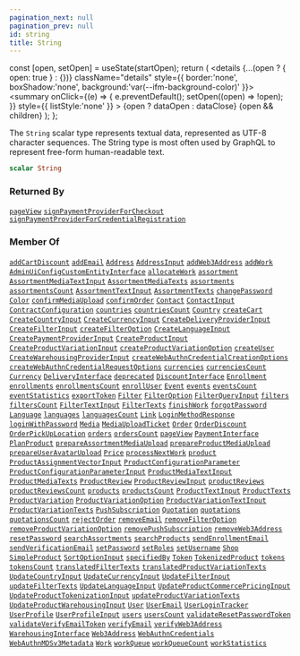 ```yaml
---
pagination_next: null
pagination_prev: null
id: string
title: String
---
```









  const [open, setOpen] = useState(startOpen);
  return (
    <details {...(open ? { open: true } : {})} className="details" style={{ border:'none', boxShadow:'none', background:'var(--ifm-background-color)' }}>
      <summary
        onClick={(e) => {
          e.preventDefault();
          setOpen((open) => !open);
        }}
        style={{ listStyle:'none' }}
      >
      {open ? dataOpen : dataClose}
      </summary>
      {open && children}
    </details>
  );
};








The `String` scalar type represents textual data, represented as UTF-8 character sequences. The String type is most often used by GraphQL to represent free-form human-readable text.


```graphql
scalar String
```








### Returned By

[`pageView`](/schema/operations/mutations/page-view.mdx)  <Badge class="badge badge--secondary" text="mutation"/><Bullet />[`signPaymentProviderForCheckout`](/schema/operations/mutations/sign-payment-provider-for-checkout.mdx)  <Badge class="badge badge--secondary" text="mutation"/><Bullet />[`signPaymentProviderForCredentialRegistration`](/schema/operations/mutations/sign-payment-provider-for-credential-registration.mdx)  <Badge class="badge badge--secondary" text="mutation"/>

### Member Of

[`addCartDiscount`](/schema/operations/mutations/add-cart-discount.mdx)  <Badge class="badge badge--secondary" text="mutation"/><Bullet />[`addEmail`](/schema/operations/mutations/add-email.mdx)  <Badge class="badge badge--secondary" text="mutation"/><Bullet />[`Address`](/schema/types/objects/address.mdx)  <Badge class="badge badge--secondary" text="object"/><Bullet />[`AddressInput`](/schema/types/inputs/address-input.mdx)  <Badge class="badge badge--secondary" text="input"/><Bullet />[`addWeb3Address`](/schema/operations/mutations/add-web-3-address.mdx)  <Badge class="badge badge--secondary" text="mutation"/><Bullet />[`addWork`](/schema/operations/mutations/add-work.mdx)  <Badge class="badge badge--secondary" text="mutation"/><Bullet />[`AdminUiConfigCustomEntityInterface`](/schema/types/objects/admin-ui-config-custom-entity-interface.mdx)  <Badge class="badge badge--secondary" text="object"/><Bullet />[`allocateWork`](/schema/operations/mutations/allocate-work.mdx)  <Badge class="badge badge--secondary" text="mutation"/><Bullet />[`assortment`](/schema/operations/queries/assortment.mdx)  <Badge class="badge badge--secondary" text="query"/><Bullet />[`AssortmentMediaTextInput`](/schema/types/inputs/assortment-media-text-input.mdx)  <Badge class="badge badge--secondary" text="input"/><Bullet />[`AssortmentMediaTexts`](/schema/types/objects/assortment-media-texts.mdx)  <Badge class="badge badge--secondary" text="object"/><Bullet />[`assortments`](/schema/operations/queries/assortments.mdx)  <Badge class="badge badge--secondary" text="query"/><Bullet />[`assortmentsCount`](/schema/operations/queries/assortments-count.mdx)  <Badge class="badge badge--secondary" text="query"/><Bullet />[`AssortmentTextInput`](/schema/types/inputs/assortment-text-input.mdx)  <Badge class="badge badge--secondary" text="input"/><Bullet />[`AssortmentTexts`](/schema/types/objects/assortment-texts.mdx)  <Badge class="badge badge--secondary" text="object"/><Bullet />[`changePassword`](/schema/operations/mutations/change-password.mdx)  <Badge class="badge badge--secondary" text="mutation"/><Bullet />[`Color`](/schema/types/objects/color.mdx)  <Badge class="badge badge--secondary" text="object"/><Bullet />[`confirmMediaUpload`](/schema/operations/mutations/confirm-media-upload.mdx)  <Badge class="badge badge--secondary" text="mutation"/><Bullet />[`confirmOrder`](/schema/operations/mutations/confirm-order.mdx)  <Badge class="badge badge--secondary" text="mutation"/><Bullet />[`Contact`](/schema/types/objects/contact.mdx)  <Badge class="badge badge--secondary" text="object"/><Bullet />[`ContactInput`](/schema/types/inputs/contact-input.mdx)  <Badge class="badge badge--secondary" text="input"/><Bullet />[`ContractConfiguration`](/schema/types/objects/contract-configuration.mdx)  <Badge class="badge badge--secondary" text="object"/><Bullet />[`countries`](/schema/operations/queries/countries.mdx)  <Badge class="badge badge--secondary" text="query"/><Bullet />[`countriesCount`](/schema/operations/queries/countries-count.mdx)  <Badge class="badge badge--secondary" text="query"/><Bullet />[`Country`](/schema/types/objects/country.mdx)  <Badge class="badge badge--secondary" text="object"/><Bullet />[`createCart`](/schema/operations/mutations/create-cart.mdx)  <Badge class="badge badge--secondary" text="mutation"/><Bullet />[`CreateCountryInput`](/schema/types/inputs/create-country-input.mdx)  <Badge class="badge badge--secondary" text="input"/><Bullet />[`CreateCurrencyInput`](/schema/types/inputs/create-currency-input.mdx)  <Badge class="badge badge--secondary" text="input"/><Bullet />[`CreateDeliveryProviderInput`](/schema/types/inputs/create-delivery-provider-input.mdx)  <Badge class="badge badge--secondary" text="input"/><Bullet />[`CreateFilterInput`](/schema/types/inputs/create-filter-input.mdx)  <Badge class="badge badge--secondary" text="input"/><Bullet />[`createFilterOption`](/schema/operations/mutations/create-filter-option.mdx)  <Badge class="badge badge--secondary" text="mutation"/><Bullet />[`CreateLanguageInput`](/schema/types/inputs/create-language-input.mdx)  <Badge class="badge badge--secondary" text="input"/><Bullet />[`CreatePaymentProviderInput`](/schema/types/inputs/create-payment-provider-input.mdx)  <Badge class="badge badge--secondary" text="input"/><Bullet />[`CreateProductInput`](/schema/types/inputs/create-product-input.mdx)  <Badge class="badge badge--secondary" text="input"/><Bullet />[`CreateProductVariationInput`](/schema/types/inputs/create-product-variation-input.mdx)  <Badge class="badge badge--secondary" text="input"/><Bullet />[`createProductVariationOption`](/schema/operations/mutations/create-product-variation-option.mdx)  <Badge class="badge badge--secondary" text="mutation"/><Bullet />[`createUser`](/schema/operations/mutations/create-user.mdx)  <Badge class="badge badge--secondary" text="mutation"/><Bullet />[`CreateWarehousingProviderInput`](/schema/types/inputs/create-warehousing-provider-input.mdx)  <Badge class="badge badge--secondary" text="input"/><Bullet />[`createWebAuthnCredentialCreationOptions`](/schema/operations/mutations/create-web-authn-credential-creation-options.mdx)  <Badge class="badge badge--secondary" text="mutation"/><Bullet />[`createWebAuthnCredentialRequestOptions`](/schema/operations/mutations/create-web-authn-credential-request-options.mdx)  <Badge class="badge badge--secondary" text="mutation"/><Bullet />[`currencies`](/schema/operations/queries/currencies.mdx)  <Badge class="badge badge--secondary" text="query"/><Bullet />[`currenciesCount`](/schema/operations/queries/currencies-count.mdx)  <Badge class="badge badge--secondary" text="query"/><Bullet />[`Currency`](/schema/types/objects/currency.mdx)  <Badge class="badge badge--secondary" text="object"/><Bullet />[`DeliveryInterface`](/schema/types/objects/delivery-interface.mdx)  <Badge class="badge badge--secondary" text="object"/><Bullet />[`deprecated`](/schema/types/directives/deprecated.mdx)  <Badge class="badge badge--secondary" text="directive"/><Bullet />[`DiscountInterface`](/schema/types/objects/discount-interface.mdx)  <Badge class="badge badge--secondary" text="object"/><Bullet />[`Enrollment`](/schema/types/objects/enrollment.mdx)  <Badge class="badge badge--secondary" text="object"/><Bullet />[`enrollments`](/schema/operations/queries/enrollments.mdx)  <Badge class="badge badge--secondary" text="query"/><Bullet />[`enrollmentsCount`](/schema/operations/queries/enrollments-count.mdx)  <Badge class="badge badge--secondary" text="query"/><Bullet />[`enrollUser`](/schema/operations/mutations/enroll-user.mdx)  <Badge class="badge badge--secondary" text="mutation"/><Bullet />[`Event`](/schema/types/objects/event.mdx)  <Badge class="badge badge--secondary" text="object"/><Bullet />[`events`](/schema/operations/queries/events.mdx)  <Badge class="badge badge--secondary" text="query"/><Bullet />[`eventsCount`](/schema/operations/queries/events-count.mdx)  <Badge class="badge badge--secondary" text="query"/><Bullet />[`eventStatistics`](/schema/operations/queries/event-statistics.mdx)  <Badge class="badge badge--secondary" text="query"/><Bullet />[`exportToken`](/schema/operations/mutations/export-token.mdx)  <Badge class="badge badge--secondary" text="mutation"/><Bullet />[`Filter`](/schema/types/objects/filter.mdx)  <Badge class="badge badge--secondary" text="object"/><Bullet />[`FilterOption`](/schema/types/objects/filter-option.mdx)  <Badge class="badge badge--secondary" text="object"/><Bullet />[`FilterQueryInput`](/schema/types/inputs/filter-query-input.mdx)  <Badge class="badge badge--secondary" text="input"/><Bullet />[`filters`](/schema/operations/queries/filters.mdx)  <Badge class="badge badge--secondary" text="query"/><Bullet />[`filtersCount`](/schema/operations/queries/filters-count.mdx)  <Badge class="badge badge--secondary" text="query"/><Bullet />[`FilterTextInput`](/schema/types/inputs/filter-text-input.mdx)  <Badge class="badge badge--secondary" text="input"/><Bullet />[`FilterTexts`](/schema/types/objects/filter-texts.mdx)  <Badge class="badge badge--secondary" text="object"/><Bullet />[`finishWork`](/schema/operations/mutations/finish-work.mdx)  <Badge class="badge badge--secondary" text="mutation"/><Bullet />[`forgotPassword`](/schema/operations/mutations/forgot-password.mdx)  <Badge class="badge badge--secondary" text="mutation"/><Bullet />[`Language`](/schema/types/objects/language.mdx)  <Badge class="badge badge--secondary" text="object"/><Bullet />[`languages`](/schema/operations/queries/languages.mdx)  <Badge class="badge badge--secondary" text="query"/><Bullet />[`languagesCount`](/schema/operations/queries/languages-count.mdx)  <Badge class="badge badge--secondary" text="query"/><Bullet />[`Link`](/schema/types/objects/link.mdx)  <Badge class="badge badge--secondary" text="object"/><Bullet />[`LoginMethodResponse`](/schema/types/objects/login-method-response.mdx)  <Badge class="badge badge--secondary" text="object"/><Bullet />[`loginWithPassword`](/schema/operations/mutations/login-with-password.mdx)  <Badge class="badge badge--secondary" text="mutation"/><Bullet />[`Media`](/schema/types/objects/media.mdx)  <Badge class="badge badge--secondary" text="object"/><Bullet />[`MediaUploadTicket`](/schema/types/objects/media-upload-ticket.mdx)  <Badge class="badge badge--secondary" text="object"/><Bullet />[`Order`](/schema/types/objects/order.mdx)  <Badge class="badge badge--secondary" text="object"/><Bullet />[`OrderDiscount`](/schema/types/objects/order-discount.mdx)  <Badge class="badge badge--secondary" text="object"/><Bullet />[`OrderPickUpLocation`](/schema/types/objects/order-pick-up-location.mdx)  <Badge class="badge badge--secondary" text="object"/><Bullet />[`orders`](/schema/operations/queries/orders.mdx)  <Badge class="badge badge--secondary" text="query"/><Bullet />[`ordersCount`](/schema/operations/queries/orders-count.mdx)  <Badge class="badge badge--secondary" text="query"/><Bullet />[`pageView`](/schema/operations/mutations/page-view.mdx)  <Badge class="badge badge--secondary" text="mutation"/><Bullet />[`PaymentInterface`](/schema/types/objects/payment-interface.mdx)  <Badge class="badge badge--secondary" text="object"/><Bullet />[`PlanProduct`](/schema/types/objects/plan-product.mdx)  <Badge class="badge badge--secondary" text="object"/><Bullet />[`prepareAssortmentMediaUpload`](/schema/operations/mutations/prepare-assortment-media-upload.mdx)  <Badge class="badge badge--secondary" text="mutation"/><Bullet />[`prepareProductMediaUpload`](/schema/operations/mutations/prepare-product-media-upload.mdx)  <Badge class="badge badge--secondary" text="mutation"/><Bullet />[`prepareUserAvatarUpload`](/schema/operations/mutations/prepare-user-avatar-upload.mdx)  <Badge class="badge badge--secondary" text="mutation"/><Bullet />[`Price`](/schema/types/objects/price.mdx)  <Badge class="badge badge--secondary" text="object"/><Bullet />[`processNextWork`](/schema/operations/mutations/process-next-work.mdx)  <Badge class="badge badge--secondary" text="mutation"/><Bullet />[`product`](/schema/operations/queries/product.mdx)  <Badge class="badge badge--secondary" text="query"/><Bullet />[`ProductAssignmentVectorInput`](/schema/types/inputs/product-assignment-vector-input.mdx)  <Badge class="badge badge--secondary" text="input"/><Bullet />[`ProductConfigurationParameter`](/schema/types/objects/product-configuration-parameter.mdx)  <Badge class="badge badge--secondary" text="object"/><Bullet />[`ProductConfigurationParameterInput`](/schema/types/inputs/product-configuration-parameter-input.mdx)  <Badge class="badge badge--secondary" text="input"/><Bullet />[`ProductMediaTextInput`](/schema/types/inputs/product-media-text-input.mdx)  <Badge class="badge badge--secondary" text="input"/><Bullet />[`ProductMediaTexts`](/schema/types/objects/product-media-texts.mdx)  <Badge class="badge badge--secondary" text="object"/><Bullet />[`ProductReview`](/schema/types/objects/product-review.mdx)  <Badge class="badge badge--secondary" text="object"/><Bullet />[`ProductReviewInput`](/schema/types/inputs/product-review-input.mdx)  <Badge class="badge badge--secondary" text="input"/><Bullet />[`productReviews`](/schema/operations/queries/product-reviews.mdx)  <Badge class="badge badge--secondary" text="query"/><Bullet />[`productReviewsCount`](/schema/operations/queries/product-reviews-count.mdx)  <Badge class="badge badge--secondary" text="query"/><Bullet />[`products`](/schema/operations/queries/products.mdx)  <Badge class="badge badge--secondary" text="query"/><Bullet />[`productsCount`](/schema/operations/queries/products-count.mdx)  <Badge class="badge badge--secondary" text="query"/><Bullet />[`ProductTextInput`](/schema/types/inputs/product-text-input.mdx)  <Badge class="badge badge--secondary" text="input"/><Bullet />[`ProductTexts`](/schema/types/objects/product-texts.mdx)  <Badge class="badge badge--secondary" text="object"/><Bullet />[`ProductVariation`](/schema/types/objects/product-variation.mdx)  <Badge class="badge badge--secondary" text="object"/><Bullet />[`ProductVariationOption`](/schema/types/objects/product-variation-option.mdx)  <Badge class="badge badge--secondary" text="object"/><Bullet />[`ProductVariationTextInput`](/schema/types/inputs/product-variation-text-input.mdx)  <Badge class="badge badge--secondary" text="input"/><Bullet />[`ProductVariationTexts`](/schema/types/objects/product-variation-texts.mdx)  <Badge class="badge badge--secondary" text="object"/><Bullet />[`PushSubscription`](/schema/types/objects/push-subscription.mdx)  <Badge class="badge badge--secondary" text="object"/><Bullet />[`Quotation`](/schema/types/objects/quotation.mdx)  <Badge class="badge badge--secondary" text="object"/><Bullet />[`quotations`](/schema/operations/queries/quotations.mdx)  <Badge class="badge badge--secondary" text="query"/><Bullet />[`quotationsCount`](/schema/operations/queries/quotations-count.mdx)  <Badge class="badge badge--secondary" text="query"/><Bullet />[`rejectOrder`](/schema/operations/mutations/reject-order.mdx)  <Badge class="badge badge--secondary" text="mutation"/><Bullet />[`removeEmail`](/schema/operations/mutations/remove-email.mdx)  <Badge class="badge badge--secondary" text="mutation"/><Bullet />[`removeFilterOption`](/schema/operations/mutations/remove-filter-option.mdx)  <Badge class="badge badge--secondary" text="mutation"/><Bullet />[`removeProductVariationOption`](/schema/operations/mutations/remove-product-variation-option.mdx)  <Badge class="badge badge--secondary" text="mutation"/><Bullet />[`removePushSubscription`](/schema/operations/mutations/remove-push-subscription.mdx)  <Badge class="badge badge--secondary" text="mutation"/><Bullet />[`removeWeb3Address`](/schema/operations/mutations/remove-web-3-address.mdx)  <Badge class="badge badge--secondary" text="mutation"/><Bullet />[`resetPassword`](/schema/operations/mutations/reset-password.mdx)  <Badge class="badge badge--secondary" text="mutation"/><Bullet />[`searchAssortments`](/schema/operations/queries/search-assortments.mdx)  <Badge class="badge badge--secondary" text="query"/><Bullet />[`searchProducts`](/schema/operations/queries/search-products.mdx)  <Badge class="badge badge--secondary" text="query"/><Bullet />[`sendEnrollmentEmail`](/schema/operations/mutations/send-enrollment-email.mdx)  <Badge class="badge badge--secondary" text="mutation"/><Bullet />[`sendVerificationEmail`](/schema/operations/mutations/send-verification-email.mdx)  <Badge class="badge badge--secondary" text="mutation"/><Bullet />[`setPassword`](/schema/operations/mutations/set-password.mdx)  <Badge class="badge badge--secondary" text="mutation"/><Bullet />[`setRoles`](/schema/operations/mutations/set-roles.mdx)  <Badge class="badge badge--secondary" text="mutation"/><Bullet />[`setUsername`](/schema/operations/mutations/set-username.mdx)  <Badge class="badge badge--secondary" text="mutation"/><Bullet />[`Shop`](/schema/types/objects/shop.mdx)  <Badge class="badge badge--secondary" text="object"/><Bullet />[`SimpleProduct`](/schema/types/objects/simple-product.mdx)  <Badge class="badge badge--secondary" text="object"/><Bullet />[`SortOptionInput`](/schema/types/inputs/sort-option-input.mdx)  <Badge class="badge badge--secondary" text="input"/><Bullet />[`specifiedBy`](/schema/types/directives/specified-by.mdx)  <Badge class="badge badge--secondary" text="directive"/><Bullet />[`Token`](/schema/types/objects/token.mdx)  <Badge class="badge badge--secondary" text="object"/><Bullet />[`TokenizedProduct`](/schema/types/objects/tokenized-product.mdx)  <Badge class="badge badge--secondary" text="object"/><Bullet />[`tokens`](/schema/operations/queries/tokens.mdx)  <Badge class="badge badge--secondary" text="query"/><Bullet />[`tokensCount`](/schema/operations/queries/tokens-count.mdx)  <Badge class="badge badge--secondary" text="query"/><Bullet />[`translatedFilterTexts`](/schema/operations/queries/translated-filter-texts.mdx)  <Badge class="badge badge--secondary" text="query"/><Bullet />[`translatedProductVariationTexts`](/schema/operations/queries/translated-product-variation-texts.mdx)  <Badge class="badge badge--secondary" text="query"/><Bullet />[`UpdateCountryInput`](/schema/types/inputs/update-country-input.mdx)  <Badge class="badge badge--secondary" text="input"/><Bullet />[`UpdateCurrencyInput`](/schema/types/inputs/update-currency-input.mdx)  <Badge class="badge badge--secondary" text="input"/><Bullet />[`UpdateFilterInput`](/schema/types/inputs/update-filter-input.mdx)  <Badge class="badge badge--secondary" text="input"/><Bullet />[`updateFilterTexts`](/schema/operations/mutations/update-filter-texts.mdx)  <Badge class="badge badge--secondary" text="mutation"/><Bullet />[`UpdateLanguageInput`](/schema/types/inputs/update-language-input.mdx)  <Badge class="badge badge--secondary" text="input"/><Bullet />[`UpdateProductCommercePricingInput`](/schema/types/inputs/update-product-commerce-pricing-input.mdx)  <Badge class="badge badge--secondary" text="input"/><Bullet />[`UpdateProductTokenizationInput`](/schema/types/inputs/update-product-tokenization-input.mdx)  <Badge class="badge badge--secondary" text="input"/><Bullet />[`updateProductVariationTexts`](/schema/operations/mutations/update-product-variation-texts.mdx)  <Badge class="badge badge--secondary" text="mutation"/><Bullet />[`UpdateProductWarehousingInput`](/schema/types/inputs/update-product-warehousing-input.mdx)  <Badge class="badge badge--secondary" text="input"/><Bullet />[`User`](/schema/types/objects/user.mdx)  <Badge class="badge badge--secondary" text="object"/><Bullet />[`UserEmail`](/schema/types/objects/user-email.mdx)  <Badge class="badge badge--secondary" text="object"/><Bullet />[`UserLoginTracker`](/schema/types/objects/user-login-tracker.mdx)  <Badge class="badge badge--secondary" text="object"/><Bullet />[`UserProfile`](/schema/types/objects/user-profile.mdx)  <Badge class="badge badge--secondary" text="object"/><Bullet />[`UserProfileInput`](/schema/types/inputs/user-profile-input.mdx)  <Badge class="badge badge--secondary" text="input"/><Bullet />[`users`](/schema/operations/queries/users.mdx)  <Badge class="badge badge--secondary" text="query"/><Bullet />[`usersCount`](/schema/operations/queries/users-count.mdx)  <Badge class="badge badge--secondary" text="query"/><Bullet />[`validateResetPasswordToken`](/schema/operations/queries/validate-reset-password-token.mdx)  <Badge class="badge badge--secondary" text="query"/><Bullet />[`validateVerifyEmailToken`](/schema/operations/queries/validate-verify-email-token.mdx)  <Badge class="badge badge--secondary" text="query"/><Bullet />[`verifyEmail`](/schema/operations/mutations/verify-email.mdx)  <Badge class="badge badge--secondary" text="mutation"/><Bullet />[`verifyWeb3Address`](/schema/operations/mutations/verify-web-3-address.mdx)  <Badge class="badge badge--secondary" text="mutation"/><Bullet />[`WarehousingInterface`](/schema/types/objects/warehousing-interface.mdx)  <Badge class="badge badge--secondary" text="object"/><Bullet />[`Web3Address`](/schema/types/objects/web-3-address.mdx)  <Badge class="badge badge--secondary" text="object"/><Bullet />[`WebAuthnCredentials`](/schema/types/objects/web-authn-credentials.mdx)  <Badge class="badge badge--secondary" text="object"/><Bullet />[`WebAuthnMDSv3Metadata`](/schema/types/objects/web-authn-mdsv-3-metadata.mdx)  <Badge class="badge badge--secondary" text="object"/><Bullet />[`Work`](/schema/types/objects/work.mdx)  <Badge class="badge badge--secondary" text="object"/><Bullet />[`workQueue`](/schema/operations/queries/work-queue.mdx)  <Badge class="badge badge--secondary" text="query"/><Bullet />[`workQueueCount`](/schema/operations/queries/work-queue-count.mdx)  <Badge class="badge badge--secondary" text="query"/><Bullet />[`workStatistics`](/schema/operations/queries/work-statistics.mdx)  <Badge class="badge badge--secondary" text="query"/>

